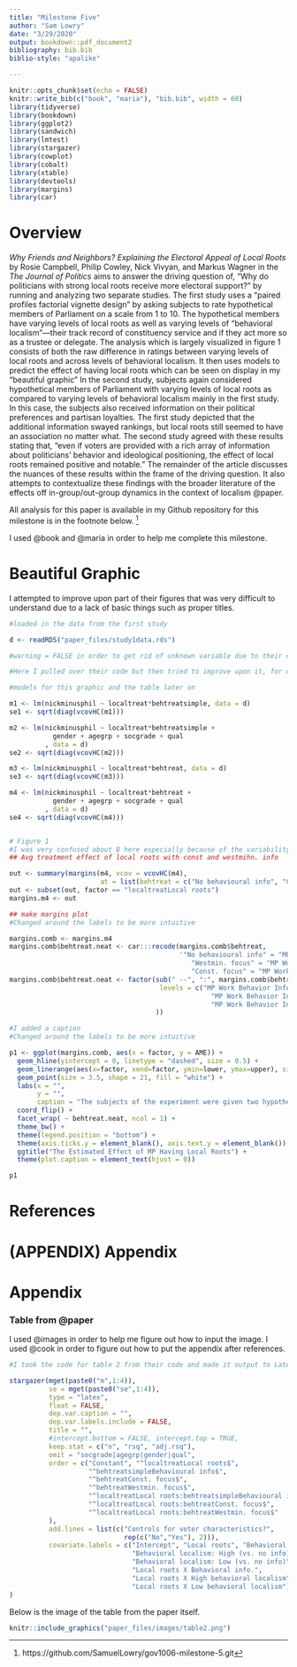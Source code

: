 ```yaml
---
title: "Milestone Five"
author: "Sam Lowry"
date: "3/29/2020"
output: bookdown::pdf_document2
bibliography: bib.bib
biblio-style: "apalike"

---
```

```r
knitr::opts_chunk$set(echo = FALSE)
knitr::write_bib(c("book", "maria"), "bib.bib", width = 60)
library(tidyverse)
library(bookdown)
library(ggplot2)
library(sandwich)
library(lmtest)
library(stargazer)
library(cowplot)
library(cobalt)
library(xtable)
library(devtools)
library(margins)
library(car)
```

# Overview 

<i> Why Friends and Neighbors? Explaining the Electoral Appeal of Local Roots </i> by Rosie Campbell, Philip Cowley, Nick Vivyan, and Markus Wagner in the <i>The Journal of Politics</i> aims to answer the driving question of, "Why do politicians with strong local roots receive more electoral support?" by running and analyzing two separate studies. The first study uses a "paired profiles factorial vignette design" by asking subjects to rate hypothetical members of Parliament on a scale from 1 to 10. The hypothetical members have varying levels of local roots as well as varying levels of "behavioral localism"—their track record of constituency service and if they act more so as a trustee or delegate. The analysis which is largely visualized in figure 1 consists of both the raw difference in ratings between varying levels of local roots and across levels of behavioral localism. It then uses models to predict the effect of having local roots which can be seen on display in my "beautiful graphic" In the second study, subjects again considered hypothetical members of Parliament with varying levels of local roots as compared to varying levels of behavioral localism mainly in the first study. In this case, the subjects also received information on their political preferences and partisan loyalties. The first study depicted that the additional information swayed rankings, but local roots still seemed to have an association no matter what. The second study agreed with these results stating that, "even if voters are provided with a rich array of information about politicians’ behavior and ideological positioning, the effect of local roots remained positive and notable." The remainder of the article discusses the nuances of these results within the frame of the driving question. It also attempts to contextualize these findings with the broader literature of the effects off in-group/out-group dynamics in the context of localism @paper.

All analysis for this paper is available in my Github repository for this milestone is in the footnote below. ^[https://github.com/SamuelLowry/gov1006-milestone-5.git]

I used @book and @maria in order to help me complete this milestone.

\newpage

# Beautiful Graphic

I attempted to improve upon part of their figures that was very difficult to understand due to a lack of basic things such as proper titles.

```r
#loaded in the data from the first study

d <- readRDS("paper_files/study1data.rds")

```

```r
#warning = FALSE in order to get rid of unknown variable due to their code being wacl

#Here I pulled over their code but then tried to improve upon it, for currently the figure is unreadable. 

#models for this graphic and the table later on

m1 <- lm(nickminusphil ~ localtreat*behtreatsimple, data = d)
se1 <- sqrt(diag(vcovHC(m1)))

m2 <- lm(nickminusphil ~ localtreat*behtreatsimple +
           gender + agegrp + socgrade + qual
         , data = d)
se2 <- sqrt(diag(vcovHC(m2)))

m3 <- lm(nickminusphil ~ localtreat*behtreat, data = d)
se3 <- sqrt(diag(vcovHC(m3)))

m4 <- lm(nickminusphil ~ localtreat*behtreat +
           gender + agegrp + socgrade + qual
         , data = d)
se4 <- sqrt(diag(vcovHC(m4)))


# Figure 1
#I was very confused about B here especially because of the variability and the "no information" section being higher. 
## Avg treatment effect of local roots with const and westmihn. info

out <- summary(margins(m4, vcov = vcovHC(m4), 
                       at = list(behtreat = c("No behavioural info", "Const. focus", "Westmin. focus"))))
out <- subset(out, factor == "localtreatLocal roots")
margins.m4 <- out 

## make margins plot
#Changed around the labels to be more intuitive

margins.comb <- margins.m4
margins.comb$behtreat.neat <- car:::recode(margins.comb$behtreat, 
                                           '"No behavioural info" = "MP Work Behavior Information Given --\\nNo information (Vignettes 1-2)";
                                              "Westmin. focus" = "MP Work Behavior Information Given --\\nLow behavioral localism (Vignettes 5-6)";
                                              "Const. focus" = "MP Work Behavior Information Given --\\nHigh behavioral localism (Vignettes 3-4)"')
margins.comb$behtreat.neat <- factor(sub(" --", ":", margins.comb$behtreat.neat),
                                      levels = c("MP Work Behavior Information Given:\nNo information (Vignettes 1-2)", 
                                                   "MP Work Behavior Information Given:\nLow behavioral localism (Vignettes 5-6)",
                                                   "MP Work Behavior Information Given:\nHigh behavioral localism (Vignettes 3-4)"
                                     ))

#I added a caption
#Changed around the labels to be more intuitive

p1 <- ggplot(margins.comb, aes(x = factor, y = AME)) + 
  geom_hline(yintercept = 0, linetype = "dashed", size = 0.5) +
  geom_linerange(aes(x=factor, xend=factor, ymin=lower, ymax=upper), size = 0.6) +
  geom_point(size = 3.5, shape = 21, fill = "white") +
  labs(x = "", 
       y = "",
       caption = "The subjects of the experiment were given two hypothetical Members of Parliament (MP) to evaluate and asked,\n'On a scale ranging from 0 to 10, where 0 means very unhappy and 10 means very happy, how happy or unhappy\nwould you be to have each person as your Member of Parliament?'. This graphic depicts the estimated effect of the\nMP having local roots on that scale differing by the information given about the MP's focus on their immediate\ncommunity (behavioral localism). The lines denote 95% confidence intervals.") + 
  coord_flip() +
  facet_wrap( ~ behtreat.neat, ncol = 1) + 
  theme_bw() +
  theme(legend.position = "bottom") +
  theme(axis.ticks.y = element_blank(), axis.text.y = element_blank()) + 
  ggtitle("The Estimated Effect of MP Having Local Roots") +
  theme(plot.caption = element_text(hjust = 0))

p1
```

\newpage

# References

<div id="refs"></div>

\newpage

# (APPENDIX) Appendix {-} 

# Appendix

### Table from @paper {-} 

I used @images in order to help me figure out how to input the image. I used @cook in order to figure out how to put the appendix after references. 

```r
#I took the code for table 2 from their code and made it output to Latex

stargazer(mget(paste0("m",1:4)),
          se = mget(paste0("se",1:4)),
          type = "latex",
          float = FALSE,
          dep.var.caption = "",
          dep.var.labels.include = FALSE,
          title = "", 
          #intercept.bottom = FALSE, intercept.top = TRUE,
          keep.stat = c("n", "rsq", "adj.rsq"),
          omit = "socgrade|agegrp|gender|qual",
          order = c("Constant", "^localtreatLocal roots$", 
                    "^behtreatsimpleBehavioural info$", 
                    "^behtreatConst. focus$", 
                    "^behtreatWestmin. focus$",
                    "^localtreatLocal roots:behtreatsimpleBehavioural info$",
                    "^localtreatLocal roots:behtreatConst. focus$",
                    "^localtreatLocal roots:behtreatWestmin. focus$"
          ),
          add.lines = list(c("Controls for voter characteristics?", 
                             rep(c("No","Yes"), 2))),
          covariate.labels = c("Intercept", "Local roots", "Behavioral localism information",
                               "Behavioral localism: High (vs. no info)",
                               "Behavioral localism: Low (vs. no info)",
                               "Local roots X Behavioral info.", 
                               "Local roots X High behavioral localism",
                               "Local roots X Low behavioral localism")
)
```

\newpage

Below is the image of the table from the paper itself. 

```r
knitr::include_graphics("paper_files/images/table2.png")
```


